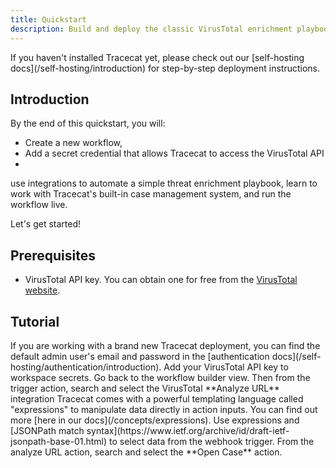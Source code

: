 ```yaml
---
title: Quickstart
description: Build and deploy the classic VirusTotal enrichment playbook in 15 minutes.
---
```


<Warning>
If you haven't installed Tracecat yet, please check out our [self-hosting docs](/self-hosting/introduction) for step-by-step deployment instructions.
</Warning>

## Introduction

By the end of this quickstart, you will:
- Create a new workflow,
- Add a secret credential that allows Tracecat to access the VirusTotal API
- 
use integrations to automate a simple threat enrichment playbook,
learn to work with Tracecat's built-in case management system,
and run the workflow live.

Let's get started!

## Prerequisites
- VirusTotal API key. You can obtain one for free from the [VirusTotal website](https://www.virustotal.com/gui/my-apikey).

## Tutorial

<Steps>
  <Step title="Log into Tracecat">
    <Note>
        If you are working with a brand new Tracecat deployment, you can find the default admin user's email and password in the [authentication docs](/self-hosting/authentication/introduction).
    </Note>
  </Step>
  <Step title="Create a new workflow">
  </Step>
  <Step title="Add secret">
    Add your VirusTotal API key to workspace secrets.
  </Step>
  <Step title="Add enrichment step">
    Go back to the workflow builder view.
    Then from the trigger action, search and select the VirusTotal **Analyze URL** integration
  </Step>
  <Step title="Pass URL from webhook into analyze URL action inputs">
    <Tip>
        Tracecat comes with a powerful templating language called "expressions" to manipulate data directly in action inputs.
        You can find out more [here in our docs](/concepts/expressions).
    </Tip>
    Use expressions and [JSONPath match syntax](https://www.ietf.org/archive/id/draft-ietf-jsonpath-base-01.html) to select data from the webhook trigger.
  </Step>
  <Step title="Add open case step">
    From the analyze URL action, search and select the **Open Case** action.
  </Step>
  <Step title="Pass data from VirusTotal into open case inputs">
  </Step>
  <Step title="Commit (AKA save) workflow">
  </Step>
  <Step title="Trigger workflow from UI">
  </Step>
  <Step title="View workflow outputs">
  </Step>
  <Step title="Check if new case is created">
  </Step>
</Steps>
